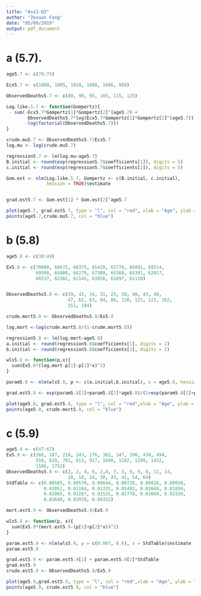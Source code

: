 ```yaml
---
title: "Ass2-Q3"
author: "Zexuan Fang"
date: "05/09/2019"
output: pdf_document
---
```

# a (5.7).
```r
age5.7 <- c(70:75)

Ecx5.7 <- c(1000, 1005, 1010, 1008, 1006, 998)

ObservedDeaths5.7 <- c(80, 90, 95, 105, 115, 125)

Log.like.5.7 <- function(Gompertz){
 - sum(-Ecx5.7*Gompertz[1]*Gompertz[2]^(age5.7) + 
        ObservedDeaths5.7*log(Ecx5.7*Gompertz[1]*Gompertz[2]^(age5.7))
       -log(factorial(ObservedDeaths5.7)))
}

crude.mu5.7 <- ObservedDeaths5.7/Ecx5.7
log.mu <- log(crude.mu5.7)

regression5.7 <- lm(log.mu~age5.7)
B.initial <- round(exp(regression5.7$coefficients[1]), digits = 5)
c.initial <- round(exp(regression5.7$coefficients[2]), digits = 5)

Gom.est <- nlm(Log.like.5.7, Gompertz <- c(B.initial, c.initial), 
               hessian = TRUE)$estimate 


grad.est5.7 <- Gom.est[1] * Gom.est[2]^age5.7

plot(age5.7, grad.est5.7, type = "l", col = "red", xlab = "Age", ylab = "Rates")
points(age5.7,crude.mu5.7, col = "blue")
```


# b (5.8)

```r
age5.8 <- c(30:49)

Ex5.8 <- c(70000, 66672, 68375, 65420, 61779, 66091, 68514, 
           69560, 65000, 66279, 67300, 65368, 65391, 62917, 
           66537, 62302, 62145, 63856, 61097, 61110)


ObservedDeaths5.8 <- c(39, 43, 34, 31, 23, 50, 48, 43, 48, 
                       47, 62, 63, 84, 86, 120, 121, 122, 162,
                       151, 184)

crude.mort5.8 <- ObservedDeaths5.8/Ex5.8

log.mort <-log(crude.mort5.8/(1-crude.mort5.8))

regression5.8 <- lm(log.mort~age5.8)
a.initial <- round(regression5.8$coefficients[1], digits = 2)
b.initial <- round(regression5.8$coefficients[2], digits = 2)

wls5.8 <- function(p,x){
  sum(Ex5.8*(log.mort-p[1]-p[2]*x)^2)
}

param5.8 <- nlm(wls5.8, p <- c(a.initial,b.initial), x = age5.8, hessian = TRUE)$estimate

grad.est5.8 <- exp(param5.8[1]+param5.8[2]*age5.8)/(1+exp(param5.8[1]+param5.8[2]*age5.8))

plot(age5.8, grad.est5.8, type = "l", col = "red",xlab = "Age", ylab = "Rates")
points(age5.8, crude.mort5.8, col = "blue")

```

# c (5.9)
```r
age5.9 <- c(47:67)
Ex5.9 <- c(166, 187, 218, 243, 276, 302, 347, 390, 430, 494,
           558, 628, 701, 813, 917, 1040, 1182, 1299, 1432, 
           1596, 1752)
ObservedDeaths5.9 <- c(2, 2, 4, 6, 2,4, 7, 3, 9, 9, 8, 11, 14,
                       18, 18, 24, 30, 43, 41, 54, 64)
StdTable <- c(0.00505, 0.00570, 0.00644, 0.00728, 0.00826, 0.00930, 
              0.01051, 0.01184, 0.01331, 0.01492, 0.01668, 0.01859,
              0.02065, 0.02287, 0.02525, 0.02778, 0.03049, 0.03339, 
              0.03648, 0.03978, 0.04332)

mort.est5.9 <- ObservedDeaths5.9/Ex5.9

wls5.9 <- function(p, x){
  sum(Ex5.9*(mort.est5.9-(p[1]+p[2]*x))^2)
}

param.est5.9 <- nlm(wls5.9, p = c(0.007, 0.6), x = StdTable)$estimate
param.est5.9

grad.est5.9 <- param.est5.9[1] + param.est5.9[2]*StdTable
grad.est5.9
crude.est5.9 <- ObservedDeaths5.9/Ex5.9

plot(age5.9,grad.est5.9, type = "l", col = "red",xlab = "Age", ylab = "Rates")
points(age5.9, crude.est5.9, col = "blue")
```


